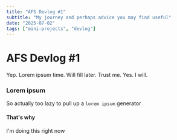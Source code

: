 ```yaml
---
title: "AFS Devlog #1"
subtitle: "My journey and perhaps advice you may find useful"
date: "2025-07-02"
tags: ["mini-projects", "devlog"]
---
```


# AFS Devlog \#1

Yep. Lorem ipsum time. Will fill later. Trust me. Yes. I will.

### Lorem ipsum

So actually too lazy to pull up a `lorem ipsum` generator

#### That's why

I'm doing this right now